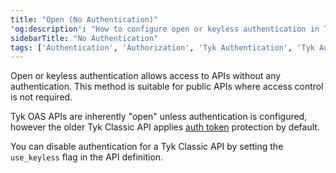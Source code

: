 ```yaml
---
title: "Open (No Authentication)"
'og:description': "How to configure open or keyless authentication in Tyk."
sidebarTitle: "No Authentication"
tags: ['Authentication', 'Authorization', 'Tyk Authentication', 'Tyk Authorization', 'Open Authentication', 'Keyless Authentication']
---
```


Open or keyless authentication allows access to APIs without any authentication. This method is suitable for public APIs where access control is not required.

Tyk OAS APIs are inherently "open" unless authentication is configured, however the older Tyk Classic API applies [auth token](/5.8/api-management/authentication/bearer-token) protection by default.

You can disable authentication for a Tyk Classic API by setting the `use_keyless` flag in the API definition.



